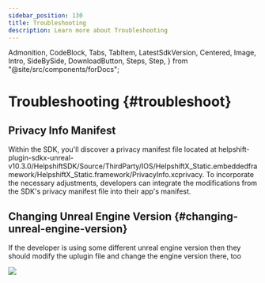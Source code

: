 ```yaml
---
sidebar_position: 130
title: Troubleshooting
description: Learn more about Troubleshooting
---
```


  Admonition,
  CodeBlock,
  Tabs,
  TabItem,
  LatestSdkVersion,
  Centered,
  Image,
  Intro,
  SideBySide,
  DownloadButton,
  Steps,
  Step,
} from "@site/src/components/forDocs";


# Troubleshooting {#troubleshoot}

## Privacy Info Manifest

Within the SDK, you'll discover a privacy manifest file located at helpshift-plugin-sdkx-unreal-v10.3.0/HelpshiftSDK/Source/ThirdParty/IOS/HelpshiftX_Static.embeddedframework/HelpshiftX_Static.framework/PrivacyInfo.xcprivacy. To incorporate the necessary adjustments, developers can integrate the modifications from the SDK's privacy manifest file into their app's manifest.

## Changing Unreal Engine Version {#changing-unreal-engine-version}

If the developer is using some different unreal engine version then they should modify the uplugin file and change the engine version there, too

<Centered width="full">

![](/static/books/unreal/troubleshoot.png)

</Centered>

<UserClickOnActionDelegateIssue />
